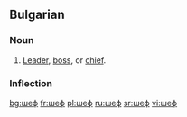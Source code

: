 ==Bulgarian==

===Noun===
{{infl|bg|noun}}

# [[leader|Leader]], [[boss]], or [[chief]].

===Inflection===
{{bg-noun-m-ove|шеф}}

[[bg:шеф]]
[[fr:шеф]]
[[pl:шеф]]
[[ru:шеф]]
[[sr:шеф]]
[[vi:шеф]]